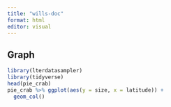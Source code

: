 ```yaml
---
title: "wills-doc"
format: html
editor: visual
---
```



## Graph
```r
library(lterdatasampler)
library(tidyverse)
head(pie_crab)
pie_crab %>% ggplot(aes(y = size, x = latitude)) +
  geom_col()

```

